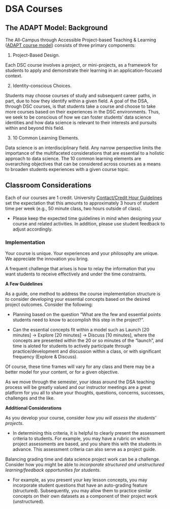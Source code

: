 # DSA Courses

## The ADAPT Model: Background

The All-Campus through Accessible Project-based Teaching & Learning ([ADAPT course model](https://datascienceacademy.ncsu.edu/courses/course-model/)) consists of three primary components:

1) Project-Based Design.

Each DSC course involves a project, or mini-projects, as a framework for students to apply and demonstrate their learning in an application-focused context.

2) Identity-conscious Choices.

Students may choose courses of study and subsequent career paths, in part, due to how they identify within a given field. A goal of the DSA, through DSC courses, is that students take a course and choose to take more courses based on their experiences in the DSC environments. Thus, we seek to be conscious of how we can foster students' data science identities and how data science is relevant to their interests and pursuits within and beyond this field.

3) 10 Common Learning Elements.

Data science is an interdisciplinary field. Any narrow perspective limits the importance of the multifaceted considerations that are essential to a holistic approach to data science. The 10 common learning elements are overarching objectives that can be considered across courses as a means to broaden students experiences with a given course topic.


## Classroom Considerations

Each of our courses are 1 credit. University [Contact/Credit Hour Guidelines](https://oucc.dasa.ncsu.edu/courses/contact-credit-hours/) set the expectation that this amounts to approximately 3 hours of student time per week (e.g., 50 minute class, two hours outside of class).

 - Please keep the expected time guidelines in mind when designing your course and related activities. In addition, please use student feedback to adjust accordingly.
 
### Implementation

Your course is unique. Your experiences and your philosophy are unique. We appreciate the innovation you bring. 

A frequent challenge that arises is how to relay the information that you want students to receive effectively and under the time constraints. 

 **A Few Guidelines**

As a guide, one method to address the course implementation structure is to consider developing your essential concepts based on the desired project outcomes. Consider the following:

 - Planning based on the question "What are the few and essential points students need to know to accomplish this step in the project?".

 - Can the essential concepts fit within a model such as Launch [20 minutes] -> Explore [20 minutes] -> Discuss [10 minutes], where the concepts are presented within the 20 or so minutes of the "launch", and time is aloted for students to actively participate through practice/development and discussion within a class, or with significant frequency (Explore & Discuss). 

Of course, these time frames will vary for any class and there may be a better model for your content, or for a given objective.

As we move through the semester, your ideas around the DSA teaching process will be greatly valued and our instructor meetings are a great platform for you all to share your thoughts, questions, concerns, successes, challenges and the like.

**Additional Considerations**

As you develop your course, consider *how you will assess the students' projects*. 

 - In determining this criteria, it is helpful to clearly present the assessment criteria to students. For example, you may have a rubric on which project assessments are based, and you share this with the students in advance. This assessment criteria can also serve as a project guide.
 
Balancing grading time and data science project work can be a challenge. Consider how you might be able to *incorporate structured and unstructured learning/feedback opportunities for students*. 

 - For example, as you present your key lesson concepts, you may incorporate student questions that have an auto-grading feature (structured). Subsequently, you may allow them to practice similar concepts on their own datasets as a component of their project work (unstructured).
      